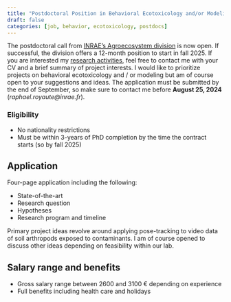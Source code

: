 ```yaml
---
title: "Postdoctoral Position in Behavioral Ecotoxicology and/or Modeling"
draft: false
categories: [job, behavior, ecotoxicology, postdocs]
---
```


The postdoctoral call from [INRAE's Agroecosystem division](https://www.inrae.fr/en/divisions/agroecosystem) is now open. If successful, the division offers a 12-month position to start in fall 2025. If you are interested my [research activities](https://rroyaute.github.io/research/current-research/#BehavTox), feel free to contact me with your CV and a brief summary of project interests. I would like to prioritize projects on behavioral ecotoxicology and / or modeling but am of course open to your suggestions and ideas. The application must be submitted by the end of September, so make sure to contact me before **August 25, 2024** (*raphael.royaute@inrae.fr*). 

### Eligibility

- No nationality restrictions
- Must be within 3-years of PhD completion by the time the contract starts (so by fall 2025)

## Application

Four-page application including the following:

- State-of-the-art
- Research question
- Hypotheses
- Research program and timeline

Primary project ideas revolve around applying pose-tracking to video data of soil arthropods exposed to contaminants. I am of course opened to discuss other ideas depending on feasibility within our lab.


## Salary range and benefits

- Gross salary range between 2600 and 3100 € depending on experience
- Full benefits including health care and holidays 
